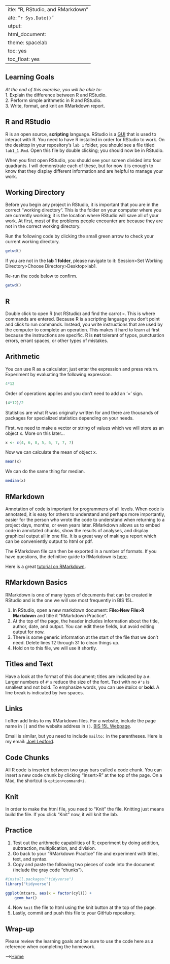  ---
title: "R, RStudio, and RMarkdown"
date: "`r Sys.Date()`"
output:
  html_document:
    theme: spacelab
    toc: yes
    toc_float: yes
---

## Learning Goals  
*At the end of this exercise, you will be able to:*    
1. Explain the difference between R and RStudio.  
2. Perform simple arithmetic in R and RStudio.  
3. Write, format, and knit an RMarkdown report.  

## R and RStudio  
R is an open source, **scripting** language. RStudio is a [GUI](https://www.computerhope.com/jargon/g/gui.htm) that is used to interact with R. You need to have R installed in order for RStudio to work. On the desktop in your repository's `lab 1` folder, you should see a file titled `lab1_1.Rmd`. Open this file by double clicking; you should now be in RStudio.  

When you first open RStudio, you should see your screen divided into four quadrants. I will demonstrate each of these, but for now it is enough to know that they display different information and are helpful to manage your work.  

## Working Directory  
Before you begin any project in RStudio, it is important that you are in the correct "working directory". This is the folder on your computer where you are currently working; it is the location where RStudio will save all of your work. At first, most of the problems people encounter are because they are not in the correct working directory.  

Run the following code by clicking the small green arrow to check your current working directory.  
```r
getwd()
```

If you are not in the **lab 1 folder**, please navigate to it: Session>Set Working Directory>Choose Directory>Desktop>lab1.  

Re-run the code below to confirm.
```r
getwd()
```

## R  
Double click to open R (not RStudio) and find the carrot `>`. This is where commands are entered. Because R is a scripting language you don't point and click to run commands. Instead, you write instructions that are used by the computer to complete an operation. This makes it hard to learn at first because the instructions are specific. R is **not** tolerant of typos, punctuation errors, errant spaces, or other types of mistakes.  

## Arithmetic  
You can use R as a calculator; just enter the expression and press return.  Experiment by evaluating the following expression.
```r
4*12
```

Order of operations applies and you don't need to add an '=' sign.
```r
(4*12)/2
```

Statistics are what R was originally written for and there are thousands of packages for specialized statistics depending on your needs.  

First, we need to make a vector or string of values which we will store as an object x. More on this later...
```r
x <- c(4, 6, 8, 5, 6, 7, 7, 7)
```

Now we can calculate the mean of object x.  
```r
mean(x)
```

We can do the same thing for median.  
```r
median(x)
```

## RMarkdown  
Annotation of code is important for programmers of all levels. When code is annotated, it is easy for others to understand and perhaps more importantly, easier for the person who wrote the code to understand when returning to a project days, months, or even years later. RMarkdown allows us to embed code in annotated chunks, show the results of analyses, and display graphical output all in one file. It is a great way of making a report which can be conveniently output to html or pdf.  

The RMarkdown file can then be exported in a number of formats. If you have questions, the definitive guide to RMarkdown is [here](https://bookdown.org/yihui/rmarkdown/).  

Here is a great [tutorial on RMarkdown](https://www.markdowntutorial.com/).  

## RMarkdown Basics  
RMarkdown is one of many types of documents that can be created in RStudio and is the one we will use most frequently in BIS 15L.  

1. In RStudio, open a new markdown document: **File>New File>R Markdown** and title it "RMarkdown Practice".  
2. At the top of the page, the header includes information about the title, author, date, and output. You can edit these fields, but avoid editing output for now.   
3. There is some generic information at the start of the file that we don't need. Delete lines 12 through 31 to clean things up.  
4. Hold on to this file, we will use it shortly.  

## Titles and Text
Have a look at the format of this document; titles are indicated by a `#`. Larger numbers of `#'s` reduce the size of the font. Text with no `#'s` is smallest and not bold. To emphasize words, you can use _italics_ or **bold**. A line break is indicated by two spaces.  

## Links
I often add links to my RMarkdown files. For a website, include the page name in `[]` and the website address in `()`. [BIS 15L Webpage](https://jmledford3115.github.io/datascibiol/).    

Email is similar, but you need to include `mailto:` in the parentheses. Here is my email: [Joel Ledford](jmledford@ucdavis.edu).    

## Code Chunks
All R code is inserted between two gray bars called a code chunk. You can insert a new code chunk by clicking "Insert>R" at the top of the page. On a Mac, the shortcut is `option+command+i`.  

## Knit
In order to make the html file, you need to "Knit" the file. Knitting just means build the file. If you click "Knit" now, it will knit the lab.  

## Practice
1. Test out the arithmetic capabilities of R; experiment by doing addition, subtraction, multiplication, and division.  
2. Go back to your "RMarkdown Practice" file and experiment with titles, text, and syntax.  
3. Copy and paste the following two pieces of code into the document (include the gray code "chunks").      

```r
#install.packages("tidyverse")
library("tidyverse")
```

```r
ggplot(mtcars, aes(x = factor(cyl))) +
    geom_bar()
```

4. Now `knit` the file to html using the knit button at the top of the page.  
5. Lastly, commit and push this file to your GitHub repository.  

## Wrap-up
Please review the learning goals and be sure to use the code here as a reference when completing the homework.  

-->[Home](https://jmledford3115.github.io/datascibiol/)  
